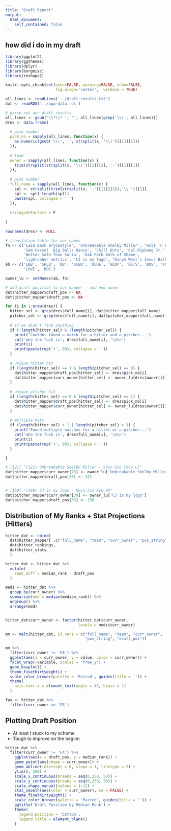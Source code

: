 ```yaml
---
title: "Draft Report"
output: 
  html_document:
    self_contained: false
---
```


## how did i do in my draft

```r
library(ggplot2)
library(ggthemes)
library(dplyr)
library(borgmisc)
library(reshape2)

knitr::opts_chunk$set(echo=FALSE, warning=FALSE, echo=FALSE, 
                      fig.align='center',  verbose = TRUE)

all_lines <- readLines('../draft-results.txt')
dat <- readRDS('../app-data.rds')

# parse out our draft results
all_lines <- gsub('\\*\\* ', '', all_lines[grep('\\(', all_lines)])
dres <- data.frame(
    
  # pick number
  pick_no = sapply(all_lines, function(x) {
    as.numeric(gsub('\\(', '', strsplit(x, '\\)')[[1]][1]))
  }),
  
  # team
  owner = sapply(all_lines, function(x) {
    trim(strsplit(strsplit(x, '\\)')[[1]][2], '-')[[1]][1])
  }),
  
  # pick number
  full_name = sapply(all_lines, function(x) {
    spl <- strsplit(trim(strsplit(x, '-')[[1]][2]),'\\ ')[[1]]
    spl <- spl[-length(spl)]
    paste(spl, collapse = ' ')
  }),
  
  stringsAsFactors = F
  
)

rownames(dres) <- NULL

# translation table for our names
fn <- c('Laid Back Brycestyle', 'Unbreakable Shelby Miller', "Kolt 'n Bong", 
        'Sam Cassel  Big Balls Dance', 'Chill Outs', 'Cal Ripbong Jr.', 
        'Better Safe Than Soria', 'Oak Park Balk of Shame', 
        'lightsaber metrics', 'CJ is my logo', "Kanye West's Jesus Balks")
ab <- c('LBB', 'SHLB', 'KB', 'SCBD', 'DUDE', 'WZUP', 'BSTS', 'BOS', 'VORP',
        'LOVE', 'BOS')

owner_lu <- setNames(ab, fn)

# add draft position to our mapper - and new owner
dat$hitter_mapper$draft_pos <- NA
dat$pitcher_mapper$draft_pos <- NA

for (i in 1:nrow(dres)) {
  hitter_sel <- grep(dres$full_name[i], dat$hitter_mapper$full_name)
  pitcher_sel <- grep(dres$full_name[i], dat$pitcher_mapper$full_name)
  
  # if we didn't find anything
  if (!length(hitter_sel) & !length(pitcher_sel)) {
    print('Couldnt found a match for a hitter and a pitcher...')
    cat('who the fuck is', dres$full_name[i], '\n\n')
    print(i)
    print(paste(rep('+', 80), collapse = ''))
  }  
    
  # unique hitter hit
  if (length(hitter_sel) == 1 & length(pitcher_sel) == 0) {
    dat$hitter_mapper$draft_pos[hitter_sel] <- dres$pick_no[i]
    dat$hitter_mapper$curr_owner[hitter_sel] <- owner_lu[dres$owner[i]]
  } 
  
  # unique pitcher hit
  if (length(hitter_sel) == 0 & length(pitcher_sel) == 1) {
    dat$hitter_mapper$draft_pos[hitter_sel] <- dres$pick_no[i]
    dat$hitter_mapper$curr_owner[hitter_sel] <- owner_lu[dres$owner[i]]
  }
  
  # multiple hits
  if (length(hitter_sel) > 1 | length(pitcher_sel) > 1) {
    print('Found multiple matches for a hitter or a pitcher...')
    cat('who the fuck is', dres$full_name[i], '\n\n')
    print(i)
    print(paste(rep('+', 80), collapse = ''))
  }  

}

# [121] "(121) Unbreakable Shelby Miller - Shin-Soo Choo LF"
dat$hitter_mapper$curr_owner[73] <- owner_lu['Unbreakable Shelby Miller']
dat$hitter_mapper$draft_pos[39] <- 121


# [150] "(150) CJ is my logo - Hyun-Jin Ryu SP"
dat$pitcher_mapper$curr_owner[39] <- owner_lu['CJ is my logo']
dat$pitcher_mapper$draft_pos[39] <- 150


```


## Distribution of My Ranks + Stat Projections (Hitters)

```r
hitter_dat <- cbind(
  dat$hitter_mapper[ ,c("full_name", "team", "curr_owner", "pos_string", "draft_pos")],
  dat$hitter_rankings,
  dat$hitter_stats
  )

hitter_dat <- hitter_dat %>% 
  mutate(
    rank_diff = median_rank - draft_pos
  ) 

meds <- hitter_dat %>% 
  group_by(curr_owner) %>% 
  summarize(med = median(median_rank)) %>% 
  ungroup() %>% 
  arrange(med)


hitter_dat$curr_owner <- factor(hitter_dat$curr_owner, 
                                levels = meds$curr_owner)

mm <- melt(hitter_dat, id.vars = c("full_name", "team", "curr_owner",
                                   "pos_string", "draft_pos"))

mm %>% 
  filter(curr_owner != 'FA') %>% 
  ggplot(aes(x = curr_owner, y = value, color = curr_owner)) + 
  facet_wrap(~variable, scales = 'free_y') + 
  geom_boxplot() + 
  theme_fivethirtyeight() + 
  scale_color_brewer(palette = 'Paired', guides(title = '')) + 
  theme(
    axis.text.x = element_text(angle = 45, hjust = 1)
  )


```


```r
fas <- hitter_dat %>% 
  filter(curr_owner == 'FA')


```



## Plotting Draft Position

* At least I stuck to my scheme
* Tough to improve on the beginn

```r

hitter_dat %>% 
  filter(curr_owner != 'FA') %>% 
    ggplot(aes(x = draft_pos, y = median_rank)) + 
    geom_point(aes(shape = curr_owner)) + 
    geom_abline(intercept = 0, slope = 1, linetype = 2) + 
    ylim(0, 350) +
    scale_x_continuous(breaks = seq(0,250, 50)) + 
    scale_y_continuous(breaks = seq(0,250, 50)) + 
    scale_shape_manual(values = 1:12) +
    stat_smooth(aes(color = curr_owner), se = FALSE) +
    theme_fivethirtyeight() + 
    scale_color_brewer(palette = 'Paired', guides(title = '')) + 
    ggtitle('Draft Position by Median Rank') + 
    theme(
      legend.position = 'bottom',
      legend.title = element_blank()
    )

```


